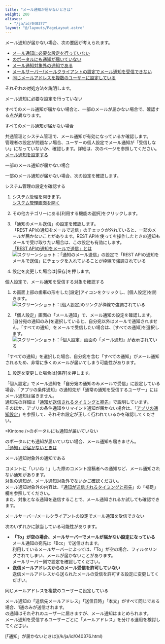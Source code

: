 ```yaml
---
title: "メール通知が届かないときは"
weight: 200
aliases:
  - "/ja/id/040377"
layout: "@/layouts/PageLayout.astro"
---
```




メール通知が届かない場合、次の要因が考えられます。

* [メール通知に必要な設定を行っていない](#notification_qa_notification_faq_10)
* [<Kintone />のポータルにも通知が届いていない](#notification_qa_notification_faq_20)
* [メール通知対象外の通知である](#notification_qa_notification_faq_30)
* [メールサーバー/メールクライアントの設定でメール通知を受信できない](#notification_qa_notification_faq_40)
* [同じメールアドレスを複数のユーザーに設定している](#notification_qa_notification_faq_50)

それぞれの対処方法を説明します。

<Heading id="notification_qa_notification_faq_10">メール通知に必要な設定を行っていない</Heading>

すべてのメール通知が届かない場合と、一部のメールが届かない場合で、確認する点が異なります。

<Heading level={3} id="notification_qa_notification_faq_1010">すべてのメール通知が届かない場合</Heading>

<Slash />共通管理と<Kintone />システム管理で、メール通知が有効になっているか確認します。  
管理者の設定が問題ない場合、ユーザーの個人設定でメール通知が「受信しない」になっていないか、確認します。詳細は、次のページを参照してください。  
[メール通知を設定する](/k/ja/id/040670.html)

<Heading level={3} id="notification_qa_notification_faq_1020">一部のメール通知が届かない場合</Heading>

一部のメール通知が届かない場合、次の設定を確認します。

<Heading level={4} id="notification_qa_notification_faq_102010">システム管理の設定を確認する</Heading>

1. <Kintone />システム管理を開きます。  
  [<Kintone />システム管理画面を開く](/k/ja/id/04046.html)

1. その他カテゴリーにある[利用する機能の選択]をクリックします。

1. 「通知のメール送信」の設定を確認します。  
  「REST APIの通知をメールで送信」のチェックが外れていると、一部のメールが届かないことがあります。REST APIを使って<Kintone />を操作したときの通知もメールで受け取りたい場合は、この設定も有効にします。  
  [「REST APIの通知をメールで送信」とは](/k/ja/id/04052.html)
   <Img src="/k/kintone/img-ja/notification_rest_api_01.png" alt="スクリーンショット：「通知のメール送信」の設定で「REST APIの通知をメールで送信」にチェックを入れていることが枠線で強調されている" />

1. 設定を変更した場合は[保存]を押します。

<Heading level={3} id="notification_qa_notification_faq_102020">個人設定で、メール通知を受信する対象を確認する</Heading>

1. <Kintone />の画面上部の歯車の形をした[設定]アイコンをクリックし、[個人設定]を開きます。
   <Img src="/k/kintone/img-ja/notification_rest_api_02.png" alt="スクリーンショット：[個人設定]のリンクが枠線で強調されている" />

1. 「個人設定」画面の「メール通知」で、メール通知の設定を確認します。  
  [自分宛の通知のみ]を選択していると、自分宛以外はメールで通知されません。「すべての通知」をメールで受信したい場合は、[すべての通知]を選択します。
   <Img src="/k/kintone/img-ja/notification_rest_api_03.png" alt="スクリーンショット：「個人設定」画面の「メール通知」が表示されている" />
  <Note>
  「すべての通知」を選択した場合、自分宛を含む「すべての通知」がメール通知されるため、非常に多くのメールが届いてしまう可能性があります。
  </Note>

1. 設定を変更した場合は[保存]を押します。

<Hint>

「個人設定」でメール通知を「自分宛の通知のみメールで受信」に設定している場合、「アプリの条件通知」の通知先が「通常の通知を受信するユーザー」にはメール通知は届きません。  
通知先の詳細は「[通知が送信されるタイミングと宛先](/k/ja/id/040673.html)」で説明しています。  
そのほか、アプリの条件通知やリマインド通知が届かない場合は、「[アプリの通知設定](/k/ja/id/040559.html)」を参照して、それぞれ設定が正しく行われているかを確認してください。

</Hint>

<Heading id="notification_qa_notification_faq_20">&lt;Kintone /&gt;のポータルにも通知が届いていない</Heading>

<Kintone />のポータルにも通知が届いていない場合、メール通知も届きません。  
[「通知」が届かないときは](/k/ja/id/040376.html)

<Heading id="notification_qa_notification_faq_30">メール通知対象外の通知である</Heading>

コメントに「いいね！」した際のコメント投稿者への通知など、メール通知されない通知があります。  
対象の通知が、メール通知対象外でないかご確認ください。  
メール通知対象外の内容は、「[通知が送信されるタイミングと宛先](/k/ja/id/040673.html)」の「補足」欄を参照してください。  
また、対象となる通知を送信することで、メール通知されるか試しても確認できます。

<Heading id="notification_qa_notification_faq_40">メールサーバー/メールクライアントの設定でメール通知を受信できない</Heading>

次のいずれかに該当している可能性があります。

* **「To」が空の場合、メールサーバーでメールが届かない設定になっている**  
  メール通知の宛先は「Bcc」で送信されます。  
  利用しているメールサーバーによっては、「To」が空の場合、フィルタリングされてしまい、メールが届かないことがあります。  
  メールサーバー側で設定を確認してください。
* **送信メールアドレスからのメール受信を許可していない**  
  送信メールアドレスから送られたメールの受信を許可する設定に変更してください。

<Heading id="notification_qa_notification_faq_50">同じメールアドレスを複数のユーザーに設定している</Heading>

メール通知の「送信先メールアドレス」「送信日時」「本文」がすべて同じである場合、1通のみが送信されます。  
<Kintone />の通知はそれぞれのユーザーに届きますが、メール通知はまとめられます。  
メール通知を受信するユーザーごとに「メールアドレス」を分ける運用を検討してください。

<Reference>
[「通知」が届かないときは](/k/ja/id/040376.html)

</Reference>
